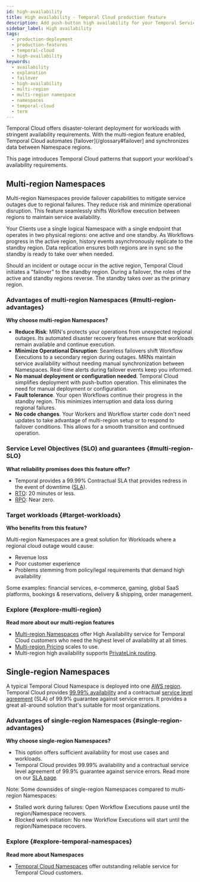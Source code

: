 ```yaml
---
id: high-availability
title: High availability - Temporal Cloud production feature
description: Add push-button high availability for your Temporal Service to ensure continuous reliable operation.
sidebar_label: High availability
tags:
  - production-deployment
  - production-features
  - temporal-cloud
  - high-availability
keywords:
  - availability
  - explanation
  - failover
  - high-availability
  - multi-region
  - multi-region namespace
  - namespaces
  - temporal-cloud
  - term
---
```


Temporal Cloud offers disaster-tolerant deployment for workloads with stringent availability requirements.
With the multi-region feature enabled, Temporal Cloud automates [failover](/glossary#failover] and synchronizes data between Namespace regions.

This page introduces Temporal Cloud patterns that support your workload's availability requirements.

## Multi-region Namespaces

Multi-region Namespaces provide failover capabilities to mitigate service outages due to regional failures.
They reduce risk and minimize operational disruption.
This feature seamlessly shif​​ts Workflow execution between regions to maintain service availability.

Your Clients use a single logical Namespace with a single endpoint that operates in two physical regions: one active and one standby.
As Workflows progress in the active region, history events asynchronously replicate to the standby region.
Data replication ensures both regions are in sync so the standby is ready to take over when needed.

Should an incident or outage occur in the active region, Temporal Cloud initiates a "failover" to the standby region.
During a failover, the roles of the active and standby regions reverse.
The standby takes over as the primary region.

### Advantages of multi-region Namespaces {#multi-region-advantages}

**Why choose multi-region Namespaces?**

* **Reduce Risk**:
  MRN's protects your operations from unexpected regional outages.
  Its automated disaster recovery features ensure that workloads remain available and continue execution.
* **Minimize Operational Disruption**:
  Seamless failovers shift Workflow Executions to a secondary region during outages.
  MRNs maintain service availability without needing manual synchronization between Namespaces.
  Real-time alerts during failover events keep you informed.
* **No manual deployment or configuration needed**.
  Temporal Cloud simplifies deployment with push-button operation.
  This eliminates the need for manual deployment or configuration.
* **Fault tolerance**.
  Your open Workflows continue their progress in the standby region.
  This minimizes interruption and data loss during regional failures.
* **No code changes**.
  Your Workers and Workflow starter code don't need updates to take advantage of multi-region setup or to respond to failover conditions.
  This allows for a smooth transition and continued operation.

### Service Level Objectives (SLO) and guarantees {#multi-region-SLO}

**What reliability promises does this feature offer?**

* Temporal provides a 99.99% Contractual SLA that provides redress in the event of downtime ([SLA](https://docs.temporal.io/cloud/sla)).
* [RTO](https://csrc.nist.gov/glossary/term/recovery_time_objective): 20 minutes or less.
* [RPO](https://csrc.nist.gov/glossary/term/recovery_point_objective): Near zero.

### Target workloads {#target-workloads}

**Who benefits from this feature?**

Multi-region Namespaces are a great solution for Workloads where a regional cloud outage would cause:

* Revenue loss
* Poor customer experience
* Problems stemming from policy/legal requirements that demand high availability

Some examples: financial services, e-commerce, gaming, global SaaS platforms, bookings & reservations, delivery & shipping, order management.

### Explore {#explore-multi-region}

**Read more about our multi-region features**

* [Multi-region Namespaces](/cloud/multi-region) offer High Availability service for Temporal Cloud customers who need the highest level of availability at all times.
* [Multi-region Pricing](/cloud/pricing) scales to use.
* Multi-region high availability supports [PrivateLink routing](/cloud/multi-region#routing).

## Single-region Namespaces

A typical Temporal Cloud Namespace is deployed into one [AWS region](https://docs.temporal.io/cloud/service-availability).
Temporal Cloud provides [99.99% availability](https://docs.temporal.io/cloud/sla) and a contractual [service level agreement](https://docs.temporal.io/cloud/sla) (SLA) of 99.9% guarantee against service errors.
It provides a great all-around solution that's suitable for most organizations.

### Advantages of single-region Namespaces {#single-region-advantages}

**Why choose single-region Namespaces?**

* This option offers sufficient availability for most use cases and workloads.
* Temporal Cloud provides 99.99% availability and a contractual service level agreement of 99.9% guarantee against service errors.
  Read more on our [SLA page](https://docs.temporal.io/cloud/sla).

Note: Some downsides of single-region Namespaces compared to multi-region Namespaces:

* Stalled work during failures: Open Workflow Executions pause until the region/Namespace recovers.
* Blocked work initiation: No new Workflow Executions will start until the region/Namespace recovers.

### Explore {#explore-temporal-namespaces}

**Read more about Namespaces**

* [Temporal Cloud Namespaces](/cloud/namespaces) offer outstanding reliable service for Temporal Cloud customers.